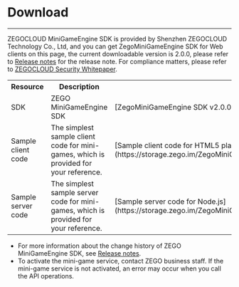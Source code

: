 # Download

- - -
ZEGOCLOUD MiniGameEngine SDK is provided by Shenzhen ZEGOCLOUD Technology Co., Ltd, and you can get ZegoMiniGameEngine SDK for Web clients on this page, the current downloadable version is 2.0.0, please refer to  [Release notes](./quick%20start/Release%20Notes.mdx) for the release note. For compliance matters, please refer to [ZEGOCLOUD Security Whitepaper](https://docs.zegocloud.com/article/15675).
<table>
  <tbody>
    <tr>
      <th>Resource</th>
      <th>Description</th>
      <th>Download URL</th>
      <th>References</th>
    </tr>
    <tr>
      <td>SDK</td>
      <td>ZEGO MiniGameEngine SDK</td>
      <td>[ZegoMiniGameEngine SDK v2.0.0](https://www.npmjs.com/package/zego-mini-game-engine)</td>
      <td>[Integrate the SDKs](./quick%20start/Integrate%20the%20SDK.mdx)</td>
    </tr>
    <tr>
      <td>Sample client code</td>
      <td>The simplest sample client code for mini-games, which is provided for your reference.</td>
      <td>[Sample client code for HTML5 players](https://storage.zego.im/ZegoMiniGameSDK/Web/DemoSourceCode/ZegoMiniGameEngineDemo.zip)</td>
      <td>[Run the sample client code for HTML5 players](./quick%20start/run%20sample%20codes.mdx##run-the-sample-client-code-for-web)</td>
    </tr>
    <tr>
      <td>Sample server code</td>
      <td>The simplest sample server code for mini-games, which is provided for your reference.</td>
      <td>[Sample server code for Node.js](https://storage.zego.im/ZegoMiniGameSDK/server/ZegoMiniGameServerDemo.zip)</td>
      <td>[Run the sample server code for Node.js](./quick%20start/run%20sample%20codes.mdx##run-the-sample-server-code-for-nodejs)</td>
    </tr>
  </tbody>
</table>

<Note title="Note">

- For more information about the change history of ZEGO MiniGameEngine SDK, see [Release notes](./quick%20start/Release%20Notes.mdx).
- To activate the mini-game service, contact ZEGO business staff. If the mini-game service is not activated, an error may occur when you call the API operations.
</Note>
